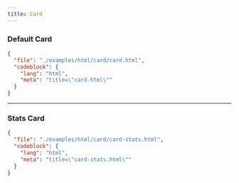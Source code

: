```yaml
---
title: Card
---
```


### Default Card

<TWComponentPreview src="/card/card" />

```json doc-gen:file
{
  "file": "./examples/html/card/card.html",
  "codeblock": {
    "lang": "html",
    "meta": "title=\"card.html\""
  }
}
```

---

### Stats Card

<TWComponentPreview src="/card/card-stats" />

```json doc-gen:file
{
  "file": "./examples/html/card/card-stats.html",
  "codeblock": {
    "lang": "html",
    "meta": "title=\"card-stats.html\""
  }
}
```
